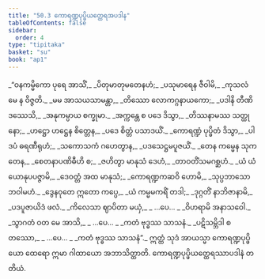 ```yaml
---
title: "50.3 ကောရဏ္ဍပုပ္ဖိယတ္ထေရအပဒါန"
tableOfContents: false
sidebar:
  order: 4
type: "tipitaka"
basket: "su"
book: "ap1"
---
```



<DynamicBreadcrumb />

<Division number="15" book="ap1">

<Paragraph number="6448" type="verses" book="ap1">
_“ဝနကမ္မိကော ပုရေ အာသိံ,_  
_ပိတုမာတုမတေနဟံ;_  
_ပသုမာရေန ဇီဝါမိ,_  
_ကုသလံ မေ န ဝိဇ္ဇတိ._  

</Paragraph>

</Division>
<Division number="16" book="ap1">

<Paragraph number="6449" type="verses" book="ap1">
_မမ အာသယသာမန္တာ,_  
_တိဿော လောကဂ္ဂနာယကော;_  
_ပဒါနိ တီဏိ ဒဿေသိ,_  
_အနုကမ္ပာယ စက္ခုမာ._  

</Paragraph>

</Division>
<Division number="17" book="ap1">

<Paragraph number="6450" type="verses" book="ap1">
_အက္ကန္တေ စ ပဒေ ဒိသွာ,_  
_တိဿနာမဿ သတ္ထုနော;_  
_ဟဋ္ဌော ဟဋ္ဌေန စိတ္တေန,_  
_ပဒေ စိတ္တံ ပသာဒယိံ._  

</Paragraph>

</Division>
<Division number="18" book="ap1">

<Paragraph number="6451" type="verses" book="ap1">
_ကောရဏ္ဍံ ပုပ္ဖိတံ ဒိသွာ,_  
_ပါဒပံ ဓရဏီရုဟံ;_  
_သကောသကံ ဂဟေတွာန,_  
_ပဒသေဋ္ဌမပူဇယိံ._  

</Paragraph>

</Division>
<Division number="19" book="ap1">

<Paragraph number="6452" type="verses" book="ap1">
_တေန ကမ္မေန သုကတေန,_  
_စေတနာပဏိဓီဟိ စ;_  
_ဇဟိတွာ မာနုသံ ဒေဟံ,_  
_တာဝတိံသမဂစ္ဆဟံ._  

</Paragraph>

</Division>
<Division number="20" book="ap1">

<Paragraph number="6453" type="verses" book="ap1">
_ယံ ယံ ယောနုပပဇ္ဇာမိ,_  
_ဒေဝတ္တံ အထ မာနုသံ;_  
_ကောရဏ္ဍကဆဝိ ဟောမိ,_  
_သုပ္ပဘာသော ဘဝါမဟံ._  

</Paragraph>

</Division>
<Division number="21" book="ap1">

<Paragraph number="6454" type="verses" book="ap1">
_ဒွေနဝုတေ ဣတော ကပ္ပေ,_  
_ယံ ကမ္မမကရိံ တဒါ;_  
_ဒုဂ္ဂတိံ နာဘိဇာနာမိ,_  
_ပဒပူဇာယိဒံ ဖလံ._  

</Paragraph>

</Division>
<Division number="22" book="ap1">

<Paragraph number="6455" type="verses" book="ap1">
_ကိလေသာ ဈာပိတာ မယှံ,_  
_ …ပေ… _  
_ဝိဟရာမိ အနာသဝေါ._  

</Paragraph>

</Division>
<Division number="23" book="ap1">

<Paragraph number="6456" type="verses" book="ap1">
_သွာဂတံ ဝတ မေ အာသိ,_  
_ …ပေ… _  
_ကတံ ဗုဒ္ဓဿ သာသနံ._  

</Paragraph>

</Division>
<Division number="24" book="ap1">

<Paragraph number="6457" type="verses" book="ap1">
_ပဋိသမ္ဘိဒါ စတဿော,_  
_ …ပေ… _  
_ကတံ ဗုဒ္ဓဿ သာသနံ”._  

</Paragraph>

<Paragraph number="6458" book="ap1">
ဣတ္ထံ သုဒံ အာယသ္မာ ကောရဏ္ဍပုပ္ဖိယော ထေရော ဣမာ ဂါထာယော အဘာသိတ္ထာတိ.

</Paragraph>
</Division>

<Paragraph number="6459" type="center" book="ap1">
ကောရဏ္ဍပုပ္ဖိယတ္ထေရဿာပဒါနံ တတိယံ.
</Paragraph>